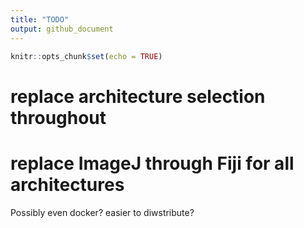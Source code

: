 ```yaml
---
title: "TODO"
output: github_document
---
```


```r
knitr::opts_chunk$set(echo = TRUE)
```
# replace architecture selection throughout
# replace ImageJ through Fiji for all architectures
Possibly even docker? easier to diwstribute?

